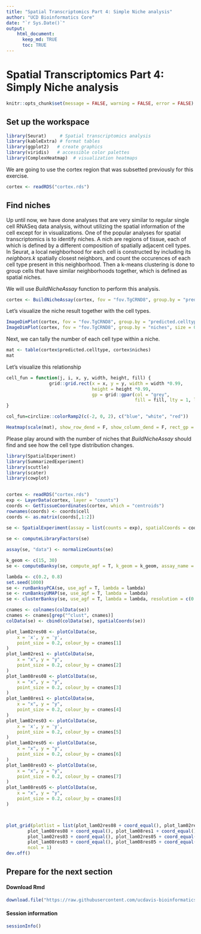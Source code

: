 ```yaml
---
title: "Spatial Transcriptomics Part 4: Simple Niche analysis"
author: "UCD Bioinformatics Core"
date: "`r Sys.Date()`"
output:
    html_document:
      keep_md: TRUE
      toc: TRUE
---
```


# Spatial Transcriptomics Part 4: Simply Niche analysis

```r
knitr::opts_chunk$set(message = FALSE, warning = FALSE, error = FALSE)
```

## Set up the workspace


```r
library(Seurat)     # Spatial transcriptomics analysis
library(kableExtra) # format tables
library(ggplot2)   # create graphics
library(viridis)   # accessible color palettes
library(ComplexHeatmap)  # visualization heatmaps
```

We are going to use the cortex region that was subsetted previously for this exercise.


```r
cortex <- readRDS("cortex.rds")
```

## Find niches

Up until now, we have done analyses that are very similar to regular single cell RNASeq data analysis, without utilizing the spatial information of the cell except for in visualizations. One of the popular analyses for spatial transcriptomics is to identify niches. A nich are regions of tissue, each of which is defined by a different composition of spatially adjacent cell types. In Seurat, a local neighborhood for each cell is constructed by including its _neighbors.k_ spatially closest neighbors, and count the occurences of each cell type present in this neighborhood. Then a k-means clustering is done to group cells that have similar neighborhoods together, which is defined as spatial niches.

We will use _BuildNicheAssay_ function to perform this analysis.

```r
cortex <- BuildNicheAssay(cortex, fov = "fov.TgCRND8", group.by = "predicted.celltype", niches.k = 5, neighbors.k = 30)
```

Let's visualize the niche result together with the cell types.

```r
ImageDimPlot(cortex, fov = "fov.TgCRND8", group.by = "predicted.celltype", size = 0.75, dark.background = F)
ImageDimPlot(cortex, fov = "fov.TgCRND8", group.by = "niches", size = 0.75, dark.background = F)
```

Next, we can tally the number of each cell type within a niche.

```r
mat <- table(cortex$predicted.celltype, cortex$niches)
mat
```

Let's visualize this relationship

```r
cell_fun = function(j, i, x, y, width, height, fill) {
                grid::grid.rect(x = x, y = y, width = width *0.99, 
                                height = height *0.99,
                                gp = grid::gpar(col = "grey", 
                                                fill = fill, lty = 1, lwd = 0.5))
}

col_fun=circlize::colorRamp2(c(-2, 0, 2), c("blue", "white", "red"))

Heatmap(scale(mat), show_row_dend = F, show_column_dend = F, rect_gp = grid::gpar(type = "none"), cell_fun = cell_fun, col = col_fun, column_names_rot = 90)
```

Please play around with the number of niches that _BuildNicheAssay_ should find and see how the cell type distribution changes.

```r
library(SpatialExperiment)
library(SummarizedExperiment)
library(scuttle)
library(scater) 
library(cowplot) 
    

cortex <- readRDS("cortex.rds")
exp <- LayerData(cortex, layer = "counts")
coords <- GetTissueCoordinates(cortex, which = "centroids")
rownames(coords) <- coords$cell
coords <- as.matrix(coords[,1:2])
    
se <- SpatialExperiment(assay = list(counts = exp), spatialCoords = coords)

se <- computeLibraryFactors(se)

assay(se, "data") <- normalizeCounts(se)

k_geom <- c(15, 30)
se <- computeBanksy(se, compute_agf = T, k_geom = k_geom, assay_name = "data")

lambda <- c(0.2, 0.8)
set.seed(1000)
se <- runBanksyPCA(se, use_agf = T, lambda = lambda)
se <- runBanksyUMAP(se, use_agf = T, lambda = lambda)
se <- clusterBanksy(se, use_agf = T, lambda = lambda, resolution = c(0.3, 0.5))

cnames <- colnames(colData(se))
cnames <- cnames[grep("^clust", cnames)]
colData(se) <- cbind(colData(se), spatialCoords(se))

plot_lam02res08 <- plotColData(se,
    x = 'x', y = 'y',
    point_size = 0.2, colour_by = cnames[1]
)
plot_lam02res1 <- plotColData(se,
    x = "x", y = "y",
    point_size = 0.2, colour_by = cnames[2]
)
plot_lam08res08 <- plotColData(se,
    x = "x", y = "y",
    point_size = 0.2, colour_by = cnames[3]
)
plot_lam08res1 <- plotColData(se,
    x = "x", y = "y",
    point_size = 0.2, colour_by = cnames[4]
)
plot_lam02res03 <- plotColData(se,
    x = 'x', y = 'y',
    point_size = 0.2, colour_by = cnames[5]
)
plot_lam02res05 <- plotColData(se,
    x = "x", y = "y",
    point_size = 0.2, colour_by = cnames[6]
)
plot_lam08res03 <- plotColData(se,
    x = "x", y = "y",
    point_size = 0.2, colour_by = cnames[7]
)
plot_lam08res05 <- plotColData(se,
    x = "x", y = "y",
    point_size = 0.2, colour_by = cnames[8]
)



plot_grid(plotlist = list(plot_lam02res08 + coord_equal(), plot_lam02res1 + coord_equal(),
        plot_lam08res08 + coord_equal(), plot_lam08res1 + coord_equal(),
        plot_lam02res03 + coord_equal(), plot_lam02res05 + coord_equal(),
        plot_lam08res03 + coord_equal(), plot_lam08res05 + coord_equal()),
        ncol = 1)
dev.off()
```

## Prepare for the next section


#### Download Rmd
```r
download.file("https://raw.githubusercontent.com/ucdavis-bioinformatics-training/2025-March-Spatial-Transcriptomics/main/data_analysis/05-NicheDE.Rmd", "05-NicheDE.Rmd")
```

#### Session information
```r
sessionInfo()
```
